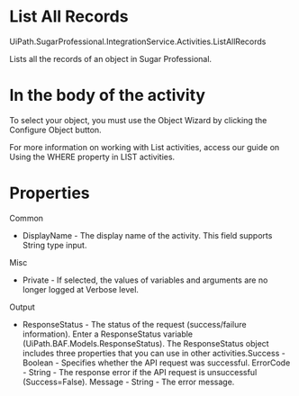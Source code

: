 ﻿# List All Records

UiPath.SugarProfessional.IntegrationService.Activities.ListAllRecords

Lists all the records of an object in Sugar Professional.

# In the body of the activity

To select your object, you must use the Object Wizard by clicking the Configure Object button.

For more information on working with List activities, access our guide on Using the WHERE property in LIST activities.

# Properties

Common

* DisplayName - The display name of the activity. This field supports String type input.

Misc

* Private - If selected, the values of variables and arguments are no longer logged at Verbose level.

Output

* ResponseStatus - The status of the request (success/failure information). Enter a ResponseStatus variable (UiPath.BAF.Models.ResponseStatus). The ResponseStatus object includes three properties that you can use in other activities.Success - Boolean - Specifies whether the API request was successful. ErrorCode - String - The response error if the API request is unsuccessful (Success=False). Message - String - The error message.
